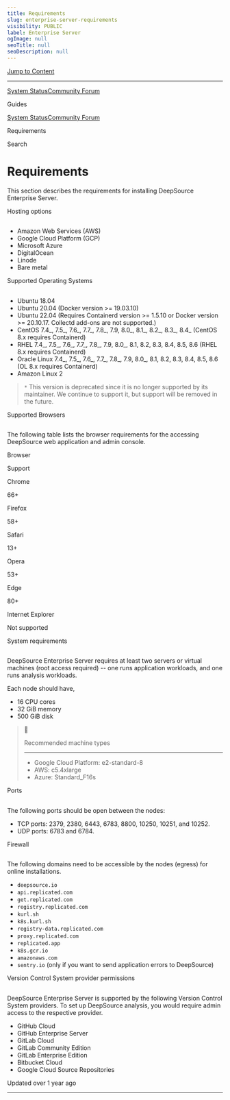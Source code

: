 ```yaml
---
title: Requirements
slug: enterprise-server-requirements
visibility: PUBLIC
label: Enterprise Server
ogImage: null
seoTitle: null
seoDescription: null
---
```

[Jump to Content](#content)

* * *

[System Status](https://deepsourcestatus.com/)[Community Forum](https://discuss.deepsource.com/)

Guides

[System Status](https://deepsourcestatus.com/)[Community Forum](https://discuss.deepsource.com/)

Requirements

Search

Requirements
============

This section describes the requirements for installing DeepSource Enterprise Server.

Hosting options

[](#hosting-options)
---------------------------------------

*   Amazon Web Services (AWS)
*   Google Cloud Platform (GCP)
*   Microsoft Azure
*   DigitalOcean
*   Linode
*   Bare metal

Supported Operating Systems

[](#supported-operating-systems)
---------------------------------------------------------------

*   Ubuntu 18.04
*   Ubuntu 20.04 (Docker version >= 19.03.10)
*   Ubuntu 22.04 (Requires Containerd version >= 1.5.10 or Docker version >= 20.10.17. Collectd add-ons are not supported.)
*   CentOS 7.4_, 7.5_, 7.6_, 7.7_, 7.8_, 7.9, 8.0_, 8.1_, 8.2_, 8.3_, 8.4_ (CentOS 8.x requires Containerd)
*   RHEL 7.4_, 7.5_, 7.6_, 7.7_, 7.8_, 7.9, 8.0_, 8.1, 8.2, 8.3, 8.4, 8.5, 8.6 (RHEL 8.x requires Containerd)
*   Oracle Linux 7.4_, 7.5_, 7.6_, 7.7_, 7.8_, 7.9, 8.0_, 8.1, 8.2, 8.3, 8.4, 8.5, 8.6 (OL 8.x requires Containerd)
*   Amazon Linux 2

> `*` This version is deprecated since it is no longer supported by its maintainer. We continue to support it, but support will be removed in the future.

Supported Browsers

[](#supported-browsers)
---------------------------------------------

The following table lists the browser requirements for the accessing DeepSource web application and admin console.

Browser

Support

Chrome

66+

Firefox

58+

Safari

13+

Opera

53+

Edge

80+

Internet Explorer

Not supported

System requirements

[](#system-requirements)
-----------------------------------------------

DeepSource Enterprise Server requires at least two servers or virtual machines (root access required) -- one runs application workloads, and one runs analysis workloads.

Each node should have,

*   16 CPU cores
*   32 GiB memory
*   500 GiB disk

> 📘
> 
> Recommended machine types
> 
> 
> -------------------------------
> 
> *   Google Cloud Platform: e2-standard-8
> *   AWS: c5.4xlarge
> *   Azure: Standard\_F16s

Ports

[](#ports)
-------------------

The following ports should be open between the nodes:

*   TCP ports: 2379, 2380, 6443, 6783, 8800, 10250, 10251, and 10252.
*   UDP ports: 6783 and 6784.

Firewall

[](#firewall)
-------------------------

The following domains need to be accessible by the nodes (egress) for online installations.

*   `deepsource.io`
*   `api.replicated.com`
*   `get.replicated.com`
*   `registry.replicated.com`
*   `kurl.sh`
*   `k8s.kurl.sh`
*   `registry-data.replicated.com`
*   `proxy.replicated.com`
*   `replicated.app`
*   `k8s.gcr.io`
*   `amazonaws.com`
*   `sentry.io` (only if you want to send application errors to DeepSource)

Version Control System provider permissions

[](#version-control-system-provider-permissions)
-----------------------------------------------------------------------------------------------

DeepSource Enterprise Server is supported by the following Version Control System providers. To set up DeepSource analysis, you would require admin access to the respective provider.

*   GitHub Cloud
*   GitHub Enterprise Server
*   GitLab Cloud
*   GitLab Community Edition
*   GitLab Enterprise Edition
*   Bitbucket Cloud
*   Google Cloud Source Repositories

Updated over 1 year ago

* * *
